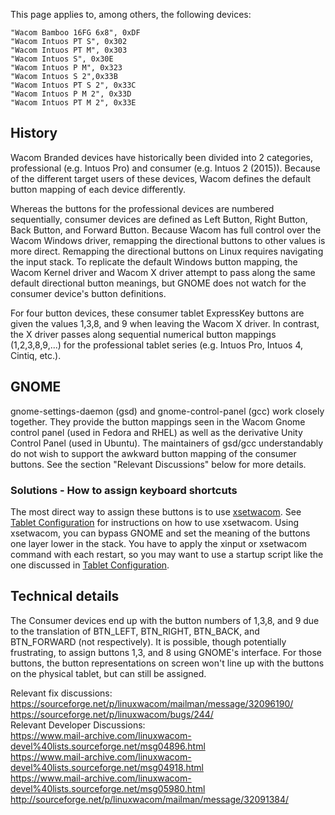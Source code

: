 This page applies to, among others, the following devices:

<code>
"Wacom Bamboo 16FG 6x8", 0xDF <br>
"Wacom Intuos PT S", 0x302 <br>
"Wacom Intuos PT M", 0x303 <br>
"Wacom Intuos S", 0x30E <br>
"Wacom Intuos P M", 0x323 <br>
"Wacom Intuos S 2",0x33B <br>
"Wacom Intuos PT S 2", 0x33C <br>
"Wacom Intuos P M 2", 0x33D <br>
"Wacom Intuos PT M 2", 0x33E  <br>
</code>

== History ==

Wacom Branded devices have historically been divided into 2 categories, professional (e.g. Intuos Pro) and consumer (e.g. Intuos 2 (2015)). Because of the different target users of these devices, Wacom defines the default button mapping of each device differently. 

Whereas the buttons for the professional devices are numbered sequentially, consumer devices are defined as Left Button, Right Button, Back Button, and Forward Button. Because Wacom has full control over the Wacom Windows driver, remapping the directional buttons to other values is more direct. Remapping the directional buttons on Linux requires navigating the input stack. To replicate the default Windows button mapping, the Wacom Kernel driver and Wacom X driver attempt to pass along the same default directional button meanings, but GNOME does not watch for the consumer device's button definitions.

For four button devices, these consumer tablet ExpressKey buttons are given the values 1,3,8, and 9 when leaving the Wacom X driver. In contrast, the X driver passes along sequential numerical button mappings (1,2,3,8,9,...) for the professional tablet series (e.g. Intuos Pro, Intuos 4, Cintiq, etc.).

== GNOME ==

gnome-settings-daemon (gsd) and gnome-control-panel (gcc) work closely together. They provide the button mappings seen in the Wacom Gnome control panel (used in Fedora and RHEL) as well as the derivative Unity Control Panel (used in Ubuntu). The maintainers of gsd/gcc understandably do not wish to support the awkward button mapping of the consumer buttons. See the section "Relevant Discussions" below for more details.

=== Solutions - How to assign keyboard shortcuts ===

The most direct way to assign these buttons is to use [[xsetwacom|xsetwacom]]. See [[Tablet Configuration|Tablet Configuration]] for instructions on how to use xsetwacom. Using xsetwacom, you can bypass GNOME and set the meaning of the buttons one layer lower in the stack. You have to apply the xinput or xsetwacom command with each restart, so you may want to use a startup script like the one discussed in [[Tablet Configuration#Sample Runtime Script|Tablet Configuration]].

== Technical details ==

The Consumer devices end up with the button numbers of 1,3,8, and 9 due to the translation of BTN_LEFT, BTN_RIGHT, BTN_BACK, and BTN_FORWARD (not respectively). It is possible, though potentially frustrating, to assign buttons 1,3, and 8 using GNOME's interface. For those buttons, the button representations on screen won't line up with the buttons on the physical tablet, but can still be assigned.

Relevant fix discussions:<br>
https://sourceforge.net/p/linuxwacom/mailman/message/32096190/<br>
https://sourceforge.net/p/linuxwacom/bugs/244/<br>

Relevant Developer Discussions:<br>
https://www.mail-archive.com/linuxwacom-devel%40lists.sourceforge.net/msg04896.html<br>
https://www.mail-archive.com/linuxwacom-devel%40lists.sourceforge.net/msg04918.html<br>
https://www.mail-archive.com/linuxwacom-devel%40lists.sourceforge.net/msg05980.html<br>
http://sourceforge.net/p/linuxwacom/mailman/message/32091384/<br>